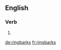 ==English==

===Verb===
{{head|en}}

# {{en-third-person singular of|ringbark}}

[[de:ringbarks]]
[[fr:ringbarks]]